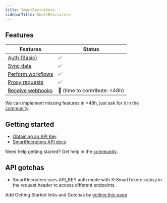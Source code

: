 ```yaml
---
title: SmartRecruiters
sidebarTitle: SmartRecruiters
---
```



<Overview />


## Features

| Features | Status |
| - | - |
| [Auth (Basic)](/guides/getting-started/authorize-an-api-from-your-app) | ✅ |
| [Sync data](/guides/getting-started/read-from-an-api) | ✅ |
| [Perform workflows](/guides/getting-started/write-to-an-api) | ✅ |
| [Proxy requests](/guides/proxy-requests-to-an-api) | ✅ |
| [Receive webhooks](/guides/receive-webhooks-from-an-api) | 🚫 (time to contribute: &lt;48h) |

<Tip>We can implement missing features in &lt;48h, just ask for it in the [community](https://nango.dev/slack).</Tip>

## Getting started

-   [Obtaining an API Key](https://developers.smartrecruiters.com/docs/authentication-api-key)
-   [SmartRecruiters API docs](https://developers.smartrecruiters.com/docs/the-smartrecruiters-platform)

<Tip>Need help getting started? Get help in the [community](https://nango.dev/slack).</Tip>

## API gotchas

- SmartRecruiters uses API_KEY auth mode with X-SmartToken: `apiKey` in the request header to access different endpoints.

<Note>Add Getting Started links and Gotchas by [editing this page](https://github.com/nangohq/nango/tree/master/docs-v2/integrations/all/smartrecruiters.mdx)</Note>